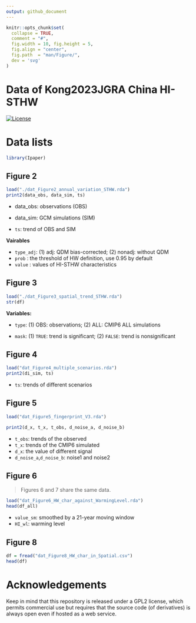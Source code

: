 ```yaml
---
output: github_document
---
```


```r
knitr::opts_chunk$set(
  collapse = TRUE,
  comment = "#",
  fig.width = 10, fig.height = 5,
  fig.align = "center",
  fig.path  = "man/Figure/",
  dev = 'svg'
)
```

# Data of Kong2023JGRA China HI-STHW  

<!-- [![R-CMD-check](https://github.com/eco-hydro/phenofit/workflows/R-CMD-check/badge.svg)](https://github.com/eco-hydro/phenofit/actions)
[![codecov](https://codecov.io/gh/eco-hydro/phenofit/branch/master/graph/badge.svg)](https://app.codecov.io/gh/eco-hydro/phenofit) -->
[![License](http://img.shields.io/badge/license-GPL%20%28%3E=%202%29-brightgreen.svg?style=flat)](http://www.gnu.org/licenses/gpl-2.0.html)
<!-- [![CRAN](http://www.r-pkg.org/badges/version/phenofit)](https://cran.r-project.org/package=phenofit)
[![total](https://cranlogs.r-pkg.org/badges/grand-total/phenofit)](https://cran.r-project.org/package=phenofit)
[![monthly](https://cranlogs.r-pkg.org/badges/phenofit)](https://cran.r-project.org/package=phenofit)
[![DOI](https://zenodo.org/badge/DOI/10.5281/zenodo.5150204.svg)](https://doi.org/10.5281/zenodo.5150204) -->


# Data lists

```r
library(Ipaper)
```


## Figure 2

```r
load("./dat_Figure2_annual_variation_STHW.rda")
print2(data_obs, data_sim, ts)
```
- data_obs: observations (OBS)

- data_sim: GCM simulations (SIM)

- `ts`: trend of OBS and SIM

**Vairables**

- `type_adj`: (1) adj: QDM bias-corrected; (2) nonadj: without QDM
- `prob`    : the threshold of HW definition, use 0.95 by default
- `value`   : values of HI-STHW characteristics

## Figure 3

```r
load("./dat_Figure3_spatial_trend_STHW.rda")
str(df)
```
**Variables: **

- `type`: (1) OBS: observations; (2) ALL: CMIP6 ALL simulations

- `mask`: (1) `TRUE`: trend is significant; (2) `FALSE`: trend is nonsignificant

## Figure 4

```r
load("dat_Figure4_multiple_scenarios.rda")
print2(di_sim, ts)
```

- `ts`: trends of different scenarios

## Figure 5

```r
load("dat_Figure5_fingerprint_V3.rda")

print2(d_x, t_x, t_obs, d_noise_a, d_noise_b)
```
- `t_obs`: trends of the observed
- `t_x`: trends of the CMIP6 simulated
- `d_x`: the value of different signal
- `d_noise_a`,`d_noise_b`: noise1 and noise2

## Figure 6

> Figures 6 and 7 share the same data.

```r
load("dat_Figure6_HW_char_against_WarmingLevel.rda")
head(df_all)
```

- `value_sm`: smoothed by a 21-year moving window
- `HI_wl`: warming level

## Figure 8

```r
df = fread("dat_Figure8_HW_char_in_Spatial.csv")
head(df)
```


# Acknowledgements

Keep in mind that this repository is released under a GPL2 license, which permits commercial use but requires that the source code (of derivatives) is always open even if hosted as a web service.
